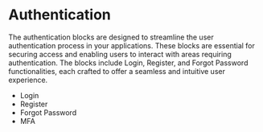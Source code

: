 
<Meta title="Blocks/Authentication/Introduction" />

# Authentication
The authentication blocks are designed to streamline the user authentication process in your applications.
These blocks are essential for securing access and enabling users to interact with areas requiring authentication. The blocks include Login, Register, and Forgot Password functionalities, each crafted to offer a seamless and intuitive user experience.

- Login
- Register
- Forgot Password
- MFA
